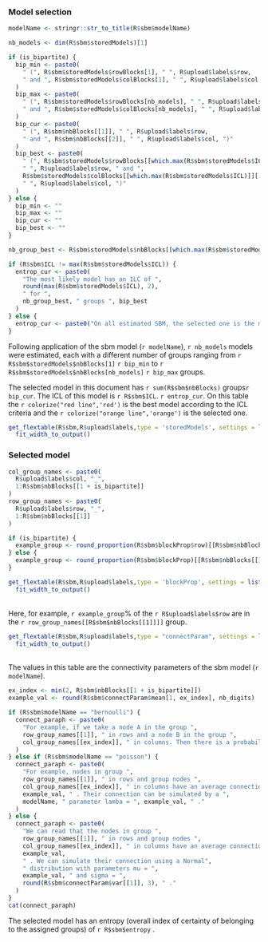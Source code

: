 
### Model selection

```r
modelName <- stringr::str_to_title(R$sbm$modelName)

nb_models <- dim(R$sbm$storedModels)[1]

if (is_bipartite) {
  bip_min <- paste0(
    " (", R$sbm$storedModels$rowBlocks[1], " ", R$upload$labels$row,
    " and ", R$sbm$storedModels$colBlocks[1], " ", R$upload$labels$col, ")"
  )
  bip_max <- paste0(
    " (", R$sbm$storedModels$rowBlocks[nb_models], " ", R$upload$labels$row,
    " and ", R$sbm$storedModels$colBlocks[nb_models], " ", R$upload$labels$col, ")"
  )
  bip_cur <- paste0(
    " (", R$sbm$nbBlocks[[1]], " ", R$upload$labels$row,
    " and ", R$sbm$nbBlocks[[2]], " ", R$upload$labels$col, ")"
  )
  bip_best <- paste0(
    " (", R$sbm$storedModels$rowBlocks[[which.max(R$sbm$storedModels$ICL)]][[1]],
    " ", R$upload$labels$row, " and ",
    R$sbm$storedModels$colBlocks[[which.max(R$sbm$storedModels$ICL)]][[1]],
    " ", R$upload$labels$col, ")"
  )
} else {
  bip_min <- ""
  bip_max <- ""
  bip_cur <- ""
  bip_best <- ""
}

nb_group_best <- R$sbm$storedModels$nbBlocks[[which.max(R$sbm$storedModels$ICL)]][[1]]

if (R$sbm$ICL != max(R$sbm$storedModels$ICL)) {
  entrop_cur <- paste0(
    "The most likely model has an ILC of ",
    round(max(R$sbm$storedModels$ICL), 2),
    " for ",
    nb_group_best, " groups ", bip_best
  )
} else {
  entrop_cur <- paste0("On all estimated SBM, the selected one is the most likely")
}
```


Following application of the sbm model (`r modelName`), `r nb_models` models were estimated, each with a different number of groups ranging from `r R$sbm$storedModels$nbBlocks[1]` `r bip_min` to `r R$sbm$storedModels$nbBlocks[nb_models]` `r bip_max` groups.

The selected model in this document has `r sum(R$sbm$nbBlocks)` groups`r bip_cur`. The ICL of this model is `r R$sbm$ICL`. `r entrop_cur`.
On this table the `r colorize("red line",'red')` is the best model according to the ICL criteria and the `r colorize("orange line",'orange')` is the selected one.

```r
get_flextable(R$sbm,R$upload$labels,type = 'storedModels', settings = list(caption = "All Stored Models")) %>% 
  fit_width_to_output()
```

### Selected model 

```r
col_group_names <- paste0(
  R$upload$labels$col, "_",
  1:R$sbm$nbBlocks[[1 + is_bipartite]]
)
row_group_names <- paste0(
  R$upload$labels$row, "_",
  1:R$sbm$nbBlocks[[1]]
)

if (is_bipartite) {
  example_group <- round_proportion(R$sbm$blockProp$row)[[R$sbm$nbBlocks[[1]]]] * 100
} else {
  example_group <- round_proportion(R$sbm$blockProp)[[R$sbm$nbBlocks[[1]]]] * 100
}

get_flextable(R$sbm,R$upload$labels,type = 'blockProp', settings = list(caption = "Block proportion")) %>% 
  fit_width_to_output()
```
<br>
Here, for example, `r example_group`\% of the `r R$upload$labels$row` are in the `r row_group_names[[R$sbm$nbBlocks[[1]]]]` group. 

```r
get_flextable(R$sbm,R$upload$labels,type = "connectParam", settings = list(caption = "Connectivity between blocks")) %>% 
  fit_width_to_output()
```
<br> 
The values in this table are the connectivity parameters of the sbm model (`r modelName`).

```r
ex_index <- min(2, R$sbm$nbBlocks[[1 + is_bipartite]])
example_val <- round(R$sbm$connectParam$mean[1, ex_index], nb_digits)

if (R$sbm$modelName == "bernoulli") {
  connect_paraph <- paste0(
    "For example, if we take a node A in the group ",
    row_group_names[[1]], " in rows and a node B in the group ",
    col_group_names[[ex_index]], " in columns. Then there is a probability of ", example_val," that node A is connected to node B."
  )
} else if (R$sbm$modelName == "poisson") {
  connect_paraph <- paste0(
    "For example, nodes in group ",
    row_group_names[[1]], " in rows and group nodes ",
    col_group_names[[ex_index]], " in columns have an average connection value of ",
    example_val, " . Their connection can be simulated by a ",
    modelName, " parameter lamba = ", example_val, " ."
  )
} else {
  connect_paraph <- paste0(
    "We can read that the nodes in group ",
    row_group_names[[1]], " in rows and group nodes ",
    col_group_names[[ex_index]], " in columns have an average connection value of ",
    example_val,
    " . We can simulate their connection using a Normal",
    " distribution with parameters mu = ",
    example_val, " and sigma = ",
    round(R$sbm$connectParam$var[[1]], 3), " ."
  )
}
cat(connect_paraph)
```
The selected model has an entropy (overall index of certainty of belonging to the assigned groups) of `r R$sbm$entropy` .
